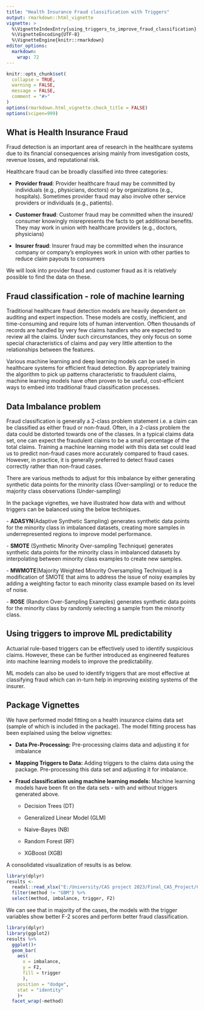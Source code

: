 ---
title: "Health Insurance Fraud classification with Triggers"
output: rmarkdown::html_vignette
vignette: >
  %\VignetteIndexEntry{using_triggers_to_improve_fraud_classification}
  %\VignetteEncoding{UTF-8}
  %\VignetteEngine{knitr::rmarkdown}
editor_options: 
  markdown: 
    wrap: 72
---

```{r, include = FALSE}
knitr::opts_chunk$set(
  collapse = TRUE,
  warning = FALSE,
  message = FALSE,
  comment = "#>"
)
options(rmarkdown.html_vignette.check_title = FALSE)
options(scipen=999)
```

## What is Health Insurance Fraud

Fraud detection is an important area of research in the healthcare
systems due to its financial consequences arising mainly from
investigation costs, revenue losses, and reputational risk.

Healthcare fraud can be broadly classified into three categories:

-   **Provider fraud**: Provider healthcare fraud may be committed by
    individuals (e.g., physicians, doctors) or by organizations (e.g.,
    hospitals). Sometimes provider fraud may also involve other service
    providers or individuals (e.g., patients).

-   **Customer fraud**: Customer fraud may be committed when the
    insured/ consumer knowingly misrepresents the facts to get
    additional benefits. They may work in union with healthcare
    providers (e.g., doctors, physicians)

-   **Insurer fraud**: Insurer fraud may be committed when the insurance
    company or company's employees work in union with other parties to
    reduce claim payouts to consumers

We will look into provider fraud and customer fraud as it is relatively
possible to find the data on these.

## Fraud classification - role of machine learning

Traditional healthcare fraud detection models are heavily dependent on
auditing and expert inspection. These models are costly, inefficient,
and time-consuming and require lots of human intervention. Often
thousands of records are handled by very few claims handlers who are
expected to review all the claims. Under such circumstances, they only
focus on some special characteristics of claims and pay very little
attention to the relationships between the features.

Various machine learning and deep learning models can be used in
healthcare systems for efficient fraud detection. By appropriately
training the algorithm to pick up patterns characteristic to fraudulent
claims, machine learning models have often proven to be useful,
cost-efficient ways to embed into traditional fraud classification
processes.

## Data Imbalance problem

Fraud classification is generally a 2-class problem statement i.e. a
claim can be classified as either fraud or non-fraud. Often, in a
2-class problem the data could be distorted towards one of the classes.
In a typical claims data set, one can expect the fraudulent claims to be
a small percentage of the total claims. Training a machine learning
model with this data set could lead us to predict non-fraud cases more
accurately compared to fraud cases. However, in practice, it is
generally preferred to detect fraud cases correctly rather than
non-fraud cases.

There are various methods to adjust for this imbalance by either
generating synthetic data points for the minority class (Over-sampling)
or to reduce the majority class observations (Under-sampling)

In the package vignettes, we have illustrated how data with and without
triggers can be balanced using the below techniques.

\- **ADASYN**(Adaptive Synthetic Sampling) generates synthetic data
points for the minority class in imbalanced datasets, creating more
samples in underrepresented regions to improve model performance.

\- **SMOTE** (Synthetic Minority Over-sampling Technique) generates
synthetic data points for the minority class in imbalanced datasets by
interpolating between minority class examples to create new samples.

\- **MWMOTE**(Majority Weighted Minority Oversampling Technique) is a
modification of SMOTE that aims to address the issue of noisy examples
by adding a weighting factor to each minority class example based on its
level of noise.

\- **ROSE** (Random Over-Sampling Examples) generates synthetic data
points for the minority class by randomly selecting a sample from the
minority class.

## Using triggers to improve ML predictability

Actuarial rule-based triggers can be effectively used to identify
suspicious claims. However, these can be further introduced as
engineered features into machine learning models to improve the
predictability.

ML models can also be used to identify triggers that are most effective
at classifying fraud which can in-turn help in improving existing
systems of the insurer.

## Package Vignettes

We have performed model fitting on a health insurance claims data set
(sample of which is included in the package). The model fitting process
has been explained using the below vignettes:

-   **Data Pre-Processing:** Pre-processing claims data and adjusting it
    for imbalance

-   **Mapping Triggers to Data:** Adding triggers to the claims data
    using the package. Pre-processing this data set and adjusting it for
    imbalance.

-   **Fraud classification using machine learning models:** Machine
    learning models have been fit on the data sets - with and without
    triggers generated above.

    -   Decision Trees (DT)

    -   Generalized Linear Model (GLM)

    -   Naive-Bayes (NB)

    -   Random Forest (RF)

    -   XGBoost (XGB)

A consolidated visualization of results is as below.

```{r include=FALSE}
library(dplyr)
results <-
  readxl::read_xlsx("E:/University/CAS project 2023/Final_CAS_Project/CAS_submission/final_output.xlsx", sheet = "Sheet1") %>% 
  filter(method != "GBM") %>% 
  select(method, imbalance, trigger, F2)
```

We can see that in majority of the cases, the models with the trigger
variables show better F-2 scores and perform better fraud
classification.

```{r}
library(dplyr)
library(ggplot2)
results %>% 
  ggplot()+
  geom_bar(
    aes(
      x = imbalance,
      y = F2,
      fill = trigger
      ), 
    position = "dodge", 
    stat = "identity"
    )+
  facet_wrap(~method)
```
